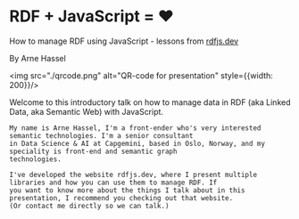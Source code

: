 # RDF + JavaScript = &#10084;

How to manage RDF using JavaScript - lessons from [rdfjs.dev](https://rdfjs.dev/)

By Arne Hassel

<img src="./qrcode.png" alt="QR-code for presentation" style={{width: 200}}/>

<aside className="notes">
    Welcome to this introductory talk on how to manage data in RDF (aka Linked Data, aka Semantic Web) with JavaScript.

    My name is Arne Hassel, I'm a front-ender who's very interested semantic technologies. I'm a senior consultant
    in Data Science & AI at Capgemini, based in Oslo, Norway, and my speciality is front-end and semantic graph
    technologies.

    I've developed the website rdfjs.dev, where I present multiple libraries and how you can use them to manage RDF. If
    you want to know more about the things I talk about in this presentation, I recommend you checking out that website.
    (Or contact me directly so we can talk.)
</aside>